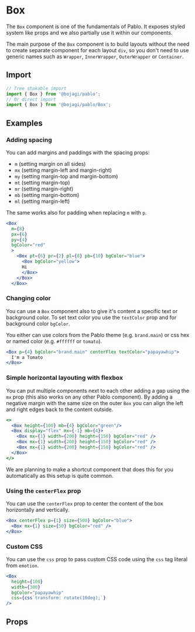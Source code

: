 
# Box

The `Box` component is one of the fundamentals of Pablo. It exposes styled system like props
and we also partially use it within our components. 

The main purpose of the `Box` component is to build layouts without the need to create separate
component for each layout `div`, so you don't need to use generic names such as `Wrapper`, `InnerWrapper`,
`OuterWrapper` or `Container`.

## Import

```js
// Tree shakable import
import { Box } from '@bojagi/pablo';
// Or direct import
import { Box } from '@bojagi/pablo/Box';
```

## Examples

### Adding spacing

You can add margins and paddings with the spacing props:

* `m` (setting margin on all sides)
* `mx` (setting margin-left and margin-right)
* `my` (setting margin-top and margin-bottom)
* `mt` (setting margin-top)
* `mr` (setting margin-right)
* `mb` (setting margin-bottom)
* `ml` (setting margin-left)

The same works also for padding when replacing `m` with `p`.

```jsx live
<Box
  m={8}
  px={6}
  py={4}
  bgColor="red"
  >
    <Box pt={6} pr={2} pl={8} pb={10} bgColor="blue">
      <Box bgColor="yellow">
      Hi
      </Box>
    </Box>
  </Box>
```

### Changing color

You can use a `Box` component also to give it's content a specific text or background color.
To set text color you use the `textColor` prop and for background color `bgColor`.

You either can use colors from the Pablo theme (e.g. `brand.main`) or css hex or named color (e.g. `#ffffff` or `tomato`).

```jsx live
<Box p={4} bgColor="brand.main" centerFlex textColor="papayawhip">
  I'm a Tomato
</Box>
```

### Simple horizontal layouting with flexbox

You can put multiple components next to each other adding a gap using the `mx` prop (this also works on
any other Pablo component). By adding a negative margin with the same size on the outer `Box` you can
align the left and right edges back to the content outside.

```jsx live
<>
  <Box height={100} mb={4} bgColor="green"/>
  <Box display="flex" mx={-1} mb={4}>
    <Box mx={1} width={200} height={150} bgColor="red" />
    <Box mx={1} width={200} height={150} bgColor="red" />
    <Box mx={1} width={200} height={150} bgColor="red" />
  </Box>
</>
```

We are planning to make a shortcut component that does this for you automatically as this setup is quite common.

### Using the `centerFlex` prop

You can use the `centerFlex` prop to center the content of the box horizontally and vertically.

```jsx live
<Box centerFlex p={1} size={500} bgColor="blue">
  <Box mx={1} size={50} bgColor="red" />
</Box>
```

### Custom CSS

You can use the `css` prop to pass custom CSS code using the `css` tag literal from `emotion`.

```jsx live
<Box
  height={100}
  width={300}
  bgColor="papayawhip"
  css={css`transform: rotate(10deg);`}
/>
```
## Props
<PropsTable name="Box" type="all" />
